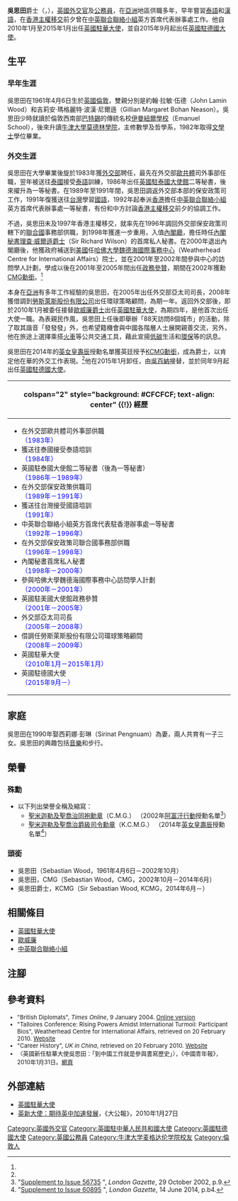 {{noteTA
|1=zh-hans:伊丽莎白二世; zh-tw:伊莉莎白二世; zh-hk:伊利沙伯二世;
|G1=PoliticiansUK 
|G2=PP
|G3=Country
}}
{{Infobox_ President
|honorific-prefix = 
| name='''吳思田爵士'''<br />'''Sir Sebastian Wood'''
|honorific-suffix = 
|image=Sebastian Wood.jpg
|imagesize =
|office         =[[英國駐德國大使|英國駐德國大使]]
| monarch        = [[伊利沙伯二世|伊利沙伯二世]]
|term_start    =2015年9月
|term_end      =
|predecessor   =[[西蒙·麥克唐納|西蒙·麥克唐納爵士]]
|successor     =
|office2         =[[英國駐華大使|英國駐華大使]]
| monarch2        = [[伊利沙伯二世|伊利沙伯二世]]
|term_start2    =2010年1月
|term_end2      =2015年1月
|predecessor2   =[[歐威廉|歐威廉爵士]]
|successor2     =[[吳百納|吳百納]]
|birth_date    =1961年4月6日
|birth_place   ={{UK}}[[倫敦|倫敦]]
|death_date    =
|death_place   =
|party=
}}
'''吳思田'''爵士{{KCMG}}<small>{{Ref label|a|?|none}}</small>（{{lang|en|Sir '''James Sebastian Lamin Wood'''}}，{{bd|1961年|4月6日|||Wood, Sir Sebastian}}），[[英國|英國]][[外交官|外交官]]及[[公務員|公務員]]，在[[亞洲|亞洲]]地區供職多年，早年嘗習[[泰語|泰語]]和[[漢語|漢語]]，在[[香港主權移交|香港主權移交]]前夕曾在[[中英聯合聯絡小組|中英聯合聯絡小組]]英方首席代表辦事處工作。他自2010年1月至2015年1月出任[[英國駐華大使|英國駐華大使]]，並自2015年9月起出任[[英國駐德國大使|英國駐德國大使]]。

==生平==
===早年生涯===
吳思田在1961年4月6日生於[[英國|英國]][[倫敦|倫敦]]，雙親分別是約翰·拉敏·伍德（John Lamin Wood）和吉莉安·瑪格麗特·波漢·尼爾遜（Gillian Margaret Bohan Neason）。吳思田少時就讀於倫敦西南部[[巴特錫|巴特錫]]的傳統名校[[伊曼紐爾學校|伊曼紐爾學校]]（Emanuel School），後來升讀[[牛津大學|牛津大學]][[牛津大學莫德林學院|莫德林學院]]，主修數學及哲學系，1982年取得[[文學士|文學士]]學位畢業。

===外交生涯===
吳思田在大學畢業後旋於1983年獲[[英國外交部|外交部]]聘任，最先在外交部[[歐共體|歐共體]]司外事部任職，翌年被送往[[泰國|泰國]]接受[[泰語|泰語]]訓練，1986年出任[[英國駐泰國大使館|英國駐泰國大使館]]二等秘書，後來擢升為一等秘書。在1989年至1991年間，吳思田調返外交部本部的保安政策司工作，1991年復獲送往[[台灣|台灣]]學習[[國語|國語]]，1992年起奉派[[香港|香港]]擔任[[中英聯合聯絡小組|中英聯合聯絡小組]]英方首席代表辦事處一等秘書，有份和中方討論[[香港主權移交|香港主權移交]]前夕的協調工作。

不過，吳思田未及1997年香港主權移交，就率先在1996年調回外交部保安政策司轄下的[[聯合國|聯合國]]事務部供職，到1998年獲進一步重用，入值[[英國內閣|內閣廳]]，擔任時任[[內閣秘書|內閣秘書]][[理查·威爾遜，顛頓的威爾遜男爵|理查·威爾遜爵士]]（Sir Richard Wilson）的首席私人秘書。在2000年退出內閣廳後，他獲政府補送到[[美國|美國]]任[[哈佛大學|哈佛大學]][[魏德海國際事務中心|魏德海國際事務中心]]（Weatherhead Centre for International Affairs）院士，並在2001年至2002年間參與中心的訪問學人計劃，學成以後在2001年至2005年間出任{{Link-en|英國駐美國大使館|Embassy of the United Kingdom, Washington, DC}}[[政務參贊|政務參贊]]，期間在2002年獲勳[[CMG|CMG勳銜]]。<ref name=cmg/>

本身在[[亞洲|亞洲]]有多年工作經驗的吳思田，在2005年出任外交部亞太司司長，2008年獲借調到[[勞斯萊斯股份有限公司|勞斯萊斯股份有限公司]]出任環球策略顧問，為期一年。返回外交部後，即於2010年1月被委任接替[[歐威廉|歐威廉爵士]]出任[[英國駐華大使|英國駐華大使]]，為期四年，是他首次出任大使一職。為表親民作風，吳思田上任後即舉辦「88天訪問8個城市」的活動，除了取其諧音「發發發」外，也希望籍機會與中國各階層人士展開親善交流，另外，他在旅途上選擇乘搭[[火車|火車]]等公共交通工具，藉此宣揚[[低碳|低碳]]生活和[[環保|環保]]等的訊息。

吳思田在2014年的[[英女皇壽辰|英女皇壽辰]]授勳名單獲英廷授予[[聖米迦勒及聖喬治爵級司令勳章|KCMG勳銜]]，成為爵士，以肯定他在華的外交工作表現。<ref name=kcmg/>他在2015年1月卸任，由[[吳百納|吳百納]]接替，並於同年9月起出任[[英國駐德國大使|英國駐德國大使]]。

{| class="infobox bordered" style="width: 22em; font-size: 90%; text-align: left; float:right;" cellpadding="3"
|-
! colspan="2" style="background: #CFCFCF; text-align: center" {{!}} 經歷
|-
| colspan="2" style="font-size: 90%" |<div style="text-align: left">
*在外交部歐共體司外事部供職<br /><span style="color: blue;">（1983年）</span>
*獲送往泰國接受泰語培訓<br /><span style="color: blue;">（1984年）</span>
*英國駐泰國大使館二等秘書（後為一等秘書）<br /><span style="color: blue;">（1986年－1989年）</span>
*在外交部保安政策供職司<br /><span style="color: blue;">（1989年－1991年）</span>
*獲送往台灣接受國語培訓<br /><span style="color: blue;">（1991年）</span>
*中英聯合聯絡小組英方首席代表駐香港辦事處一等秘書<br /><span style="color: blue;">（1992年－1996年）</span>
*在外交部保安政策司聯合國事務部供職<br /><span style="color: blue;">（1996年－1998年）</span>
*內閣秘書首席私人秘書<br /><span style="color: blue;">（1998年－2000年）</span>
*參與哈佛大學魏德海國際事務中心訪問學人計劃<br /><span style="color: blue;">（2000年－2001年）</span>
*英國駐美國大使館政務參贊<br /><span style="color: blue;">（2001年－2005年）</span>
*外交部亞太司司長<br /><span style="color: blue;">（2005年－2008年）</span>
*借調任勞斯萊斯股份有限公司環球策略顧問<br /><span style="color: blue;">（2008年－2009年）</span>
*英國駐華大使<br /><span style="color: blue;">（2010年1月－2015年1月）</span>
*英國駐德國大使<br /><span style="color: blue;">（2015年9月－）</span>
</div>
|}

==家庭==
吳思田在1990年娶西莉娜·彭琳（Sirinat Pengnuam）為妻，兩人共育有一子三女。吳思田的興趣包括[[音樂|音樂]]和步行。

==榮譽==
===殊勳===
* 以下列出榮譽全稱及縮寫：{{Note label|a|?|none}}
** [[聖米迦勒及聖喬治同袍勳章|聖米迦勒及聖喬治同袍勳章]]（C.M.G.） （2002年[[阿富汗戰爭_(2001年)|阿富汗行動]]授勳名單<ref name="cmg">"[https://www.thegazette.co.uk/London/issue/56735/supplement/9 Supplement to Issue 56735] {{Wayback|url=https://www.thegazette.co.uk/London/issue/56735/supplement/9 |date=20200810035030 }}", ''London Gazette'', 29 October 2002, p.9.</ref>）
** [[聖米迦勒及聖喬治爵級司令勳章|聖米迦勒及聖喬治爵級司令勳章]]（K.C.M.G.） （2014年[[英女皇壽辰|英女皇壽辰]]授勳名單<ref name="kcmg">"[https://www.thegazette.co.uk/London/issue/60895/supplement/b4 Supplement to Issue 60895] {{Wayback|url=https://www.thegazette.co.uk/London/issue/60895/supplement/b4 |date=20201230130123 }}", ''London Gazette'', 14 June 2014, p.b4.</ref>）

===頭銜===
* 吳思田（Sebastian Wood，1961年4月6日－2002年10月）
* 吳思田，CMG（Sebastian Wood，CMG，2002年10月－2014年6月）
* 吳思田爵士，KCMG（Sir Sebastian Wood, KCMG，2014年6月－）

==相關條目==
* [[英國駐華大使|英國駐華大使]]
* [[歐威廉|歐威廉]]
* [[中英聯合聯絡小組|中英聯合聯絡小組]]

==注腳==
{{reflist|2}}

==參考資料==
<div style="font-size:small">
* "British Diplomats", ''Times Online'', 9 January 2004. [http://www.timesonline.co.uk/tol/news/uk/article953182.ece?token=null&offset=12 Online version]{{Wayback|url=http://www.timesonline.co.uk/tol/news/uk/article953182.ece?token=null&offset=12 |date=20110523014101 }}
* "Talloires Conference: Rising Powers Amidst International Turmoil: Participant Bios", Weatherhead Centre for International Affairs, retrieved on 20 February 2010. [https://archive.is/20121214184429/http://www.wcfia.harvard.edu/conferences/09_talloires/participant_bios Website]
* "Career History", ''UK in China'', retrieved on 20 February 2010. [http://ukinchina.fco.gov.uk/en/about-us/our-embassy/our-ambassador/career-history1 Website]{{Wayback|url=http://ukinchina.fco.gov.uk/en/about-us/our-embassy/our-ambassador/career-history1 |date=20121018084534 }}
* 〈英國新任駐華大使吳思田：「到中國工作就是參與書寫歷史」〉，《中國青年報》，2010年1月31日。[http://news.xinhuanet.com/world/2010-01/31/content_12905706.htm 網頁]
</div>

==外部連結==
* [http://ukinchina.fco.gov.uk/zh/about-us/our-embassy/our-ambassador/ 英國駐華大使]{{Wayback|url=http://ukinchina.fco.gov.uk/zh/about-us/our-embassy/our-ambassador/ |date=20121018091452 }}
* [https://web.archive.org/web/20100216073614/http://www.takungpao.com/news/10/01/27/_IN-1207844.htm 英新大使：期待英中加速發展]，《大公報》，2010年1月27日

{{s-start}}
{{s-dip}}
{{succession box
 | before = [[歐威廉|歐威廉爵士]]
 | title  = [[英國駐華大使列表|英國駐華大使]]
 | years  = 2010年1月－2015年1月
 | after  = [[吴百纳|吴百纳]]}}
{{succession box
 | before = [[西蒙·麥克唐納|西蒙·麥克唐納爵士]]
 | title  = [[英國駐德國大使|英國駐德國大使]]
 | years  = 2015年9月－
 | after  = 現任}}
{{end}}
{{英國駐華大使}}
{{規範控制}}

{{DEFAULTSORT:Wood, Sir Sebastian}}
[[Category:英國外交官|Category:英國外交官]]
[[Category:英國駐中華人民共和國大使|Category:英國駐中華人民共和國大使]]
[[Category:英國駐德國大使|Category:英國駐德國大使]]
[[Category:英國公務員|Category:英國公務員]]
[[Category:牛津大学麦格达伦学院校友|Category:牛津大学麦格达伦学院校友]]
[[Category:倫敦人|Category:倫敦人]]
